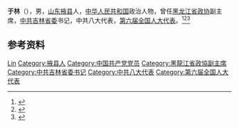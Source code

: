 {{Otheruses|other=名为于林的其他人物|于林}}

'''于林'''（{{bd|1915年|}}），男，[[山东|山东]][[掖县|掖县]]人，[[中华人民共和国|中华人民共和国]]政治人物，曾任[[黑龙江省政协|黑龙江省政协]]副主席，[[中共吉林省委|中共吉林省委]]书记，中共八大代表，[[第六届全国人大代表|第六届全国人大代表]]。<ref>{{Cite book|title=中华人民共和国职官志|author=何虎生, 李耀东, 向常福主编|publisher=中国社会出版社|year=2003|isbn=9787800883934|location=北京|pages=}}</ref><ref>{{Cite book|title=吉林省百科全书 • 下册|author=王云坤主编; 尤国, 尹峰文, 邢世杰等副主编|publisher=吉林人民出版社|year=1998|isbn=|location=长春|pages=}}</ref><ref>{{cite book|title=中囯人名大辞典·当代人物卷|author=廖盖隆等编|year=1990|publisher=上海辞书出版社|location=上海|page=}}</ref>

== 参考资料 ==
{{reflist}}

{{中国人物小作品}}

{{Authority control}}
{{DEFAULTSORT:Yu于}}
[[Category:于姓|Lin]]
[[Category:掖县人|Category:掖县人]]
[[Category:中国共产党党员|Category:中国共产党党员]]
[[Category:黑龍江省政協副主席|Category:黑龍江省政協副主席]]
[[Category:中共吉林省委书记|Category:中共吉林省委书记]]
[[Category:中共八大代表|Category:中共八大代表]]
[[Category:第六届全国人大代表|Category:第六届全国人大代表]]